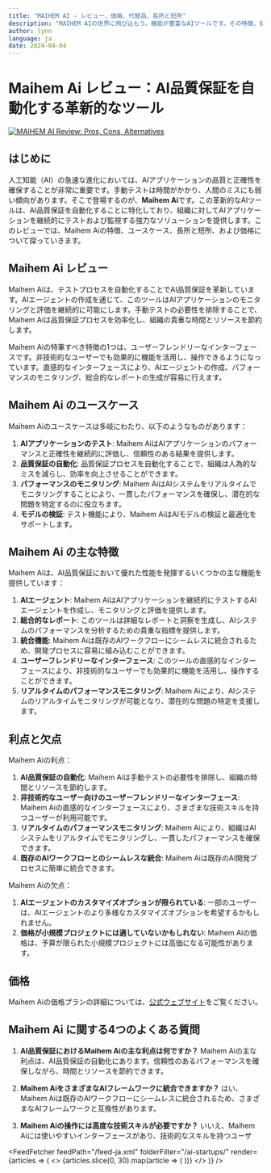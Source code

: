 ```yaml
---
title: "MAIHEM AI - レビュー、価格、代替品、長所と短所"
description: "MAIHEM AIの世界に飛び込もう。機能が豊富なAIツールです。その特徴、価格、そしてどのようにインパクトを与えているかを学びましょう。見逃さないでください！"
author: lynn
language: ja
date: 2024-04-04
---
```

        
# Maihem Ai レビュー：AI品質保証を自動化する革新的なツール


<BlogHeader />


[![MAIHEM AI Review: Pros, Cons, Alternatives](/ai-startups/maihem-ai.png)](https://www.maihem.ai/)



## はじめに

人工知能（AI）の急速な進化においては、AIアプリケーションの品質と正確性を確保することが非常に重要です。手動テストは時間がかかり、人間のミスにも弱い傾向があります。そこで登場するのが、**Maihem Ai**です。この革新的なAIツールは、AI品質保証を自動化することに特化しており、組織に対してAIアプリケーションを継続的にテストおよび監視する強力なソリューションを提供します。このレビューでは、Maihem Aiの特徴、ユースケース、長所と短所、および価格について探っていきます。

## Maihem Ai レビュー

Maihem Aiは、テストプロセスを自動化することでAI品質保証を革新しています。AIエージェントの作成を通じて、このツールはAIアプリケーションのモニタリングと評価を継続的に可能にします。手動テストの必要性を排除することで、Maihem Aiは品質保証プロセスを効率化し、組織の貴重な時間とリソースを節約します。

Maihem Aiの特筆すべき特徴の1つは、ユーザーフレンドリーなインターフェースです。非技術的なユーザーでも効果的に機能を活用し、操作できるようになっています。直感的なインターフェースにより、AIエージェントの作成、パフォーマンスのモニタリング、総合的なレポートの生成が容易に行えます。

## Maihem Ai のユースケース

Maihem Aiのユースケースは多岐にわたり、以下のようなものがあります：

1. **AIアプリケーションのテスト**: Maihem AiはAIアプリケーションのパフォーマンスと正確性を継続的に評価し、信頼性のある結果を提供します。
2. **品質保証の自動化**: 品質保証プロセスを自動化することで、組織は人為的なミスを減らし、効率を向上させることができます。
3. **パフォーマンスのモニタリング**: Maihem AiはAIシステムをリアルタイムでモニタリングすることにより、一貫したパフォーマンスを確保し、潜在的な問題を特定するのに役立ちます。
4. **モデルの検証**: テスト機能により、Maihem AiはAIモデルの検証と最適化をサポートします。

## Maihem Ai の主な特徴

Maihem Aiは、AI品質保証において優れた性能を発揮するいくつかの主な機能を提供しています：

1. **AIエージェント**: Maihem AiはAIアプリケーションを継続的にテストするAIエージェントを作成し、モニタリングと評価を提供します。
2. **総合的なレポート**: このツールは詳細なレポートと洞察を生成し、AIシステムのパフォーマンスを分析するための貴重な指標を提供します。
3. **統合機能**: Maihem Aiは既存のAIワークフローにシームレスに統合されるため、開発プロセスに容易に組み込むことができます。
4. **ユーザーフレンドリーなインターフェース**: このツールの直感的なインターフェースにより、非技術的なユーザーでも効果的に機能を活用し、操作することができます。
5. **リアルタイムのパフォーマンスモニタリング**: Maihem Aiにより、AIシステムのリアルタイムモニタリングが可能となり、潜在的な問題の特定を支援します。

## 利点と欠点

Maihem Aiの利点：

1. **AI品質保証の自動化**: Maihem Aiは手動テストの必要性を排除し、組織の時間とリソースを節約します。
2. **非技術的なユーザー向けのユーザーフレンドリーなインターフェース**: Maihem Aiの直感的なインターフェースにより、さまざまな技術スキルを持つユーザーが利用可能です。
3. **リアルタイムのパフォーマンスモニタリング**: Maihem Aiにより、組織はAIシステムをリアルタイムでモニタリングし、一貫したパフォーマンスを確保できます。
4. **既存のAIワークフローとのシームレスな統合**: Maihem Aiは既存のAI開発プロセスに簡単に統合できます。

Maihem Aiの欠点：

1. **AIエージェントのカスタマイズオプションが限られている**: 一部のユーザーは、AIエージェントのより多様なカスタマイズオプションを希望するかもしれません。
2. **価格が小規模プロジェクトには適していないかもしれない**: Maihem Aiの価格は、予算が限られた小規模プロジェクトには高価になる可能性があります。

## 価格

Maihem Aiの価格プランの詳細については、[公式ウェブサイト](https://www.maihem.ai/)をご覧ください。

## Maihem Ai に関する4つのよくある質問

1. **AI品質保証におけるMaihem Aiの主な利点は何ですか？**
   Maihem Aiの主な利点は、AI品質保証の自動化にあります。信頼性のあるパフォーマンスを確保しながら、時間とリソースを節約できます。

2. **Maihem AiをさまざまなAIフレームワークに統合できますか？**
   はい、Maihem Aiは既存のAIワークフローにシームレスに統合されるため、さまざまなAIフレームワークと互換性があります。

3. **Maihem Aiの操作には高度な技術スキルが必要ですか？**
   いいえ、Maihem Aiには使いやすいインターフェースがあり、技術的なスキルを持つユーザ


<AdComponent />


<FeedFetcher feedPath="/feed-ja.xml" folderFilter="/ai-startups/" render={articles => (
    <>
        <Cards>
            {articles.slice(0, 30).map(article => (
                <Card key={article.link} title={article.title} href={article.link} />
            ))}
        </Cards>
    </>
)} />

